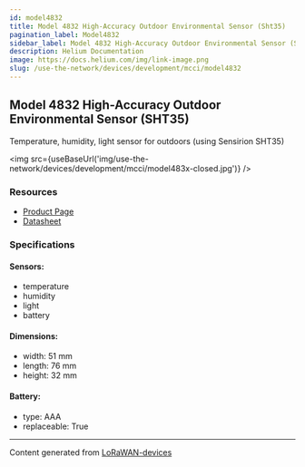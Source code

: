 ```yaml
---
id: model4832
title: Model 4832 High-Accuracy Outdoor Environmental Sensor (Sht35)
pagination_label: Model4832
sidebar_label: Model 4832 High-Accuracy Outdoor Environmental Sensor (Sht35)
description: Helium Documentation
image: https://docs.helium.com/img/link-image.png
slug: /use-the-network/devices/development/mcci/model4832
---
```



## Model 4832 High-Accuracy Outdoor Environmental Sensor (SHT35)

Temperature, humidity, light sensor for outdoors (using Sensirion SHT35)

<img src={useBaseUrl('img/use-the-network/devices/development/mcci/model483x-closed.jpg')} />

### Resources

- [Product Page](https://mcci.io/m4832)
- [Datasheet](https://cdn.shopify.com/s/files/1/0873/5104/files/model483x-datasheet.pdf?v=1610937656)

### Specifications

#### Sensors:

- temperature
- humidity
- light
- battery

#### Dimensions:

- width: 51 mm
- length: 76 mm
- height: 32 mm

#### Battery:

- type: AAA
- replaceable: True

---

Content generated from [LoRaWAN-devices](https://github.com/TheThingsNetwork/lorawan-devices)
